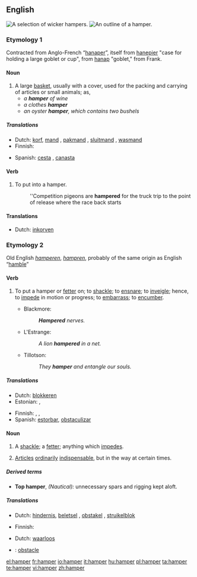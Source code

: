 {{wikipedia}}
==English==
[[Image:Baskets Wicker.jpg|thumb|A selection of wicker hampers.]]
[[Image:Hamper.jpg|thumb|An outline of a hamper.]]

===Etymology 1===
Contracted from Anglo-French “[[hanaper]]”, itself  from {{etyl|fro}} [[hanepier]] "case for holding a large goblet or cup", from [[hanap]] "goblet," from Frank.

====Noun====
{{en-noun}}

# A large [[basket]], usually with a cover, used for the packing and carrying of articles or small animals; as,
#* ''a '''hamper''' of wine''
#* ''a clothes '''hamper'''''
#* ''an oyster '''hamper''', which contains two bushels''

=====Translations=====
{{trans-top|large basket, usually with a cover, used for the packing and carrying of articles}}
* Dutch: [[korf]], [[mand]] {{m}}, [[pakmand]] {{m}}, [[sluitmand]] {{m}}, [[wasmand]] {{m}}
* Finnish: {{t+|fi|kori}}
{{trans-mid}}
* Spanish: [[cesta]] {{f}}, [[canasta]] {{f}}
{{trans-bottom}}

====Verb====
{{en-verb}}

# {{transitive}} To put into a hamper.
#:''Competition pigeons are '''hampered''' for the truck trip to the point of release where the race back starts

====Translations====
* Dutch: [[inkorven]]

===Etymology 2===
Old English ''[[hamperen]]'', ''[[hampren]]'', probably of the same origin as English “[[hamble]]”

====Verb====
{{en-verb}}

# {{transitive}} To put a hamper or [[fetter]] on; to [[shackle]]; to [[ensnare]]; to [[inveigle]]; hence, to [[impede]] in motion or progress; to [[embarrass]]; to [[encumber]].
#* Blackmore:
#*: '''''Hampered''' nerves.''
#* L'Estrange:
#*: ''A lion '''hampered''' in a net.''
#* Tillotson:
#*: ''They '''hamper''' and entangle our souls.''

=====Translations=====
{{trans-top|To put a hamper or fetter on; to shackle; to ensnare; to inveigle}}
* Dutch: [[blokkeren]]
* Estonian: {{t|et|takistama}}, {{t|et|segama}}
{{trans-mid}}
* Finnish: {{t+|fi|haitata}}, {{t-|fi|vaikeuttaa}}, {{t+|fi|estää}}
* Spanish: [[estorbar]], [[obstaculizar]]
{{trans-bottom}}

====Noun====
{{en-noun}}

# A [[shackle]]; a [[fetter]]; anything which [[impede]]s.
# {{nautical}} [[articles|Articles]] [[ordinary|ordinarily]] [[indispensable]], but in the way at certain times.

=====Derived terms=====
* '''Top hamper''', ''(Nautical):'' unnecessary spars and rigging kept aloft.

=====Translations=====
{{trans-top|A shackle; a fetter; anything which impedes}}
* Dutch: [[hindernis]], [[beletsel]] {{n}}, [[obstakel]] {{n}}, [[struikelblok]] {{n}} 
{{trans-mid}}
* Finnish: {{t-|fi|kahle}}
{{trans-bottom}}

{{trans-top|Articles ordinarily indispensable, but in the way at certain times}}
* Dutch: [[waarloos]]
{{trans-mid}}
{{trans-bottom}}

{{checktrans-top}}
* {{ttbc|French}}: [[obstacle]] {{m}}
{{checktrans-mid}}
{{checktrans-bottom}}

[[el:hamper]]
[[fr:hamper]]
[[io:hamper]]
[[it:hamper]]
[[hu:hamper]]
[[pl:hamper]]
[[ta:hamper]]
[[te:hamper]]
[[vi:hamper]]
[[zh:hamper]]